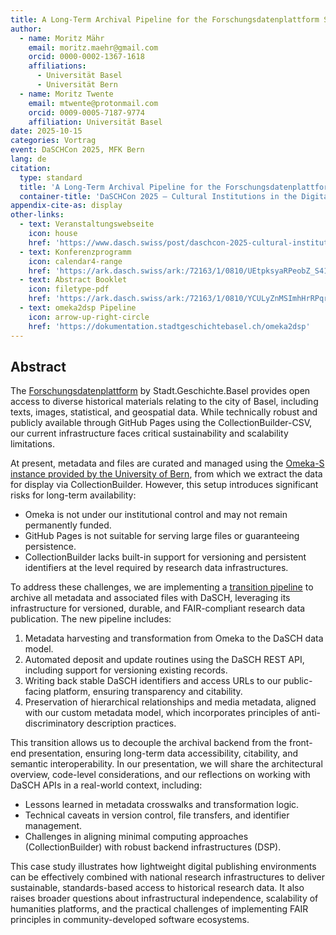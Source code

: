 ```yaml
---
title: A Long-Term Archival Pipeline for the Forschungsdatenplattform Stadt.Geschichte.Basel
author:
  - name: Moritz Mähr
    email: moritz.maehr@gmail.com
    orcid: 0000-0002-1367-1618
    affiliations:
      - Universität Basel
      - Universität Bern
  - name: Moritz Twente
    email: mtwente@protonmail.com
    orcid: 0009-0005-7187-9774
    affiliation: Universität Basel
date: 2025-10-15
categories: Vortrag
event: DaSCHCon 2025, MFK Bern
lang: de
citation:
  type: standard
  title: 'A Long-Term Archival Pipeline for the Forschungsdatenplattform Stadt.Geschichte.Basel'
  container-title: 'DaSCHCon 2025 – Cultural Institutions in the Digital Age: The Future of Infrastructures. Museum für Kommunikation, Bern'
appendix-cite-as: display
other-links:
  - text: Veranstaltungswebseite
    icon: house
    href: 'https://www.dasch.swiss/post/daschcon-2025-cultural-institutions-in-the-digital-age-the-future-of-infrastructures/'
  - text: Konferenzprogramm
    icon: calendar4-range
    href: 'https://ark.dasch.swiss/ark:/72163/1/0810/UEtpksyaRPeobZ_S41IhnA5.20250827T145742276838562Z'
  - text: Abstract Booklet
    icon: filetype-pdf
    href: 'https://ark.dasch.swiss/ark:/72163/1/0810/YCULyZnMSImhHrRPqrMZwwh.20250827T145812592171563Z'
  - text: omeka2dsp Pipeline
    icon: arrow-up-right-circle
    href: 'https://dokumentation.stadtgeschichtebasel.ch/omeka2dsp'
---
```


## Abstract

The [Forschungsdatenplattform](https://forschung.stadtgeschichtebasel.ch) by Stadt.Geschichte.Basel provides open access to diverse historical materials relating to the city of Basel, including texts, images, statistical, and geospatial data. While technically robust and publicly available through GitHub Pages using the CollectionBuilder-CSV, our current infrastructure faces critical sustainability and scalability limitations.

At present, metadata and files are curated and managed using the [Omeka-S instance provided by the University of Bern](https://omeka.unibe.ch/), from which we extract the data for display via CollectionBuilder. However, this setup introduces significant risks for long-term availability:

-   Omeka is not under our institutional control and may not remain permanently funded.
-   GitHub Pages is not suitable for serving large files or guaranteeing persistence.
-   CollectionBuilder lacks built-in support for versioning and persistent identifiers at the level required by research data infrastructures.

To address these challenges, we are implementing a [transition pipeline](https://dokumentation.stadtgeschichtebasel.ch/omeka2dsp) to archive all metadata and associated files with DaSCH, leveraging its infrastructure for versioned, durable, and FAIR-compliant research data publication. The new pipeline includes:

1.  Metadata harvesting and transformation from Omeka to the DaSCH data model.
2.  Automated deposit and update routines using the DaSCH REST API, including support for versioning existing records.
3.  Writing back stable DaSCH identifiers and access URLs to our public-facing platform, ensuring transparency and citability.
4.  Preservation of hierarchical relationships and media metadata, aligned with our custom metadata model, which incorporates principles of anti-discriminatory description practices.

This transition allows us to decouple the archival backend from the front-end presentation, ensuring long-term data accessibility, citability, and semantic interoperability. In our presentation, we will share the architectural overview, code-level considerations, and our reflections on working with DaSCH APIs in a real-world context, including:

-   Lessons learned in metadata crosswalks and transformation logic.
-   Technical caveats in version control, file transfers, and identifier management.
-   Challenges in aligning minimal computing approaches (CollectionBuilder) with robust backend infrastructures (DSP).

This case study illustrates how lightweight digital publishing environments can be effectively combined with national research infrastructures to deliver sustainable, standards-based access to historical research data. It also raises broader questions about infrastructural independence, scalability of humanities platforms, and the practical challenges of implementing FAIR principles in community-developed software ecosystems.